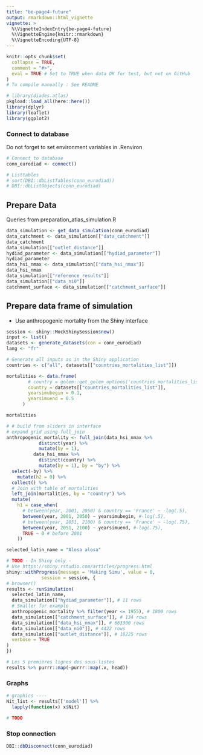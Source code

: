 ```yaml
---
title: "be-page4-future"
output: rmarkdown::html_vignette
vignette: >
  %\VignetteIndexEntry{be-page4-future}
  %\VignetteEngine{knitr::rmarkdown}
  %\VignetteEncoding{UTF-8}
---
```


```r
knitr::opts_chunk$set(
  collapse = TRUE,
  comment = "#>",
  eval = TRUE # Set to TRUE when data OK for test, but not on GitHub
)
# To compile manually : See README
```

```r
# library(diades.atlas)
pkgload::load_all(here::here())
library(dplyr)
library(leaflet)
library(ggplot2)
```

### Connect to database

Do not forget to set environment variables in .Renviron
```r
# Connect to database
conn_eurodiad <- connect()

# Listtables
# sort(DBI::dbListTables(conn_eurodiad))
# DBI::dbListObjects(conn_eurodiad)
```

## Prepare Data

Queries from preparation_atlas_simulation.R

```r
data_simulation <- get_data_simulation(conn_eurodiad)
data_catchment <- data_simulation[["data_catchment"]]
data_catchment
data_simulation[["outlet_distance"]]
hydiad_parameter <- data_simulation[["hydiad_parameter"]]
hydiad_parameter
data_hsi_nmax <- data_simulation[["data_hsi_nmax"]]
data_hsi_nmax
data_simulation[["reference_results"]]
data_simulation[["data_ni0"]]
catchment_surface <- data_simulation[["catchment_surface"]]
```

## Prepare data frame of simulation

- Use anthropogenic mortality from the Shiny interface

```r
session <- shiny::MockShinySession$new()
input <- list()
datasets <- generate_datasets(con = conn_eurodiad)
lang <- "fr"

# Generate all inputs as in the Shiny application
countries <- c("all", datasets[["countries_mortalities_list"]])

mortalities <- data.frame(
        # country = golem::get_golem_options('countries_mortalities_list'),
        country = datasets[["countries_mortalities_list"]],
        yearsimubegin = 0.1,
        yearsimuend = 0.5
      )

mortalities

# # build from sliders in interface 
# expand grid using full_join
anthropogenic_mortality <- full_join(data_hsi_nmax %>% 
            distinct(year) %>% 
            mutate(by = 1),
          data_hsi_nmax %>% 
            distinct(country) %>% 
            mutate(by = 1), by = "by") %>% 
  select(-by) %>% 
    mutate(h2 = 0) %>% 
  collect() %>% 
  # Join with table of mortalities
  left_join(mortalities, by = "country") %>% 
  mutate(
    h1 = case_when(
      # between(year, 2001, 2050) & country == 'France' ~ -log(.5),
      between(year, 2001, 2050) ~ yearsimubegin, #-log(.5),
      # between(year, 2051, 2100) & country == 'France' ~ -log(.75),
      between(year, 2051, 2100) ~ yearsimuend, #-log(.75),
      TRUE ~ 0 # before 2001
    ))

selected_latin_name = "Alosa alosa"

# TODO - In Shiny only - 
# Use https://shiny.rstudio.com/articles/progress.html
shiny::withProgress(message = 'Making Simu', value = 0, 
             session = session, {
# browser()
results <- runSimulation(
  selected_latin_name, 
  data_simulation[["hydiad_parameter"]], # 11 rows
  # Smaller for example
  anthropogenic_mortality %>% filter(year <= 1955), # 1800 rows
  data_simulation[["catchment_surface"]], # 134 rows
  data_simulation[["data_hsi_nmax"]], # 663300 rows
  data_simulation[["data_ni0"]], # 4422 rows
  data_simulation[["outlet_distance"]], # 18225 rows
  verbose = TRUE
)
})

# Les 5 premières lignes des sous-listes
results %>% purrr::map(~purrr::map(.x, head))
```

### Graphs

```r
# graphics ----
Nit_list <- results[['model']] %>% 
  lapply(function(x) x$Nit)  

# TODO
```


### Stop connection

```r
DBI::dbDisconnect(conn_eurodiad)
```

